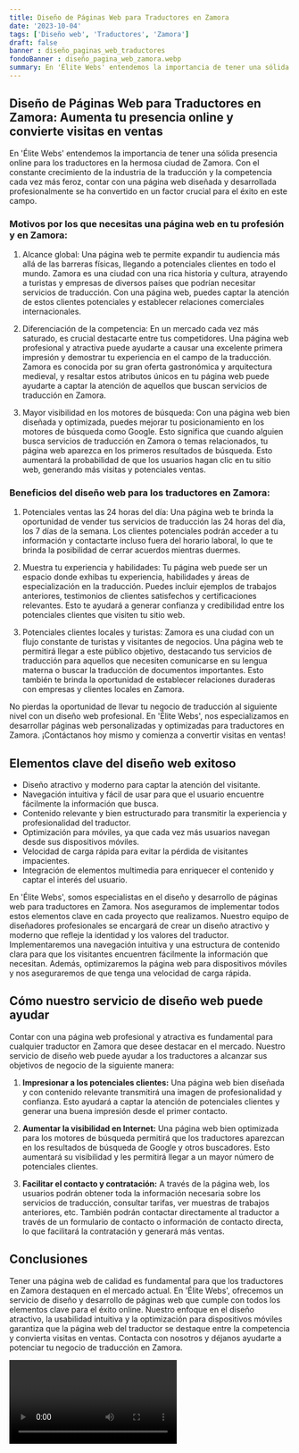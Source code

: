 ```yaml
---
title: Diseño de Páginas Web para Traductores en Zamora
date: '2023-10-04'
tags: ['Diseño web', 'Traductores', 'Zamora']
draft: false
banner : diseño_paginas_web_traductores
fondoBanner : diseño_pagina_web_zamora.webp
summary: En 'Élite Webs' entendemos la importancia de tener una sólida presencia online para los traductores en la hermosa ciudad de Zamora. Con el constante crecimiento de la industria de la traducción y la competencia cada vez más feroz, contar con una página web diseñada y desarrollada profesionalmente se ha convertido en un factor crucial para el éxito en este campo.
---
```


## Diseño de Páginas Web para Traductores en Zamora: Aumenta tu presencia online y convierte visitas en ventas

En 'Élite Webs' entendemos la importancia de tener una sólida presencia online para los traductores en la hermosa ciudad de Zamora. Con el constante crecimiento de la industria de la traducción y la competencia cada vez más feroz, contar con una página web diseñada y desarrollada profesionalmente se ha convertido en un factor crucial para el éxito en este campo.

### Motivos por los que necesitas una página web en tu profesión y en Zamora:

1. Alcance global: Una página web te permite expandir tu audiencia más allá de las barreras físicas, llegando a potenciales clientes en todo el mundo. Zamora es una ciudad con una rica historia y cultura, atrayendo a turistas y empresas de diversos países que podrían necesitar servicios de traducción. Con una página web, puedes captar la atención de estos clientes potenciales y establecer relaciones comerciales internacionales.

2. Diferenciación de la competencia: En un mercado cada vez más saturado, es crucial destacarte entre tus competidores. Una página web profesional y atractiva puede ayudarte a causar una excelente primera impresión y demostrar tu experiencia en el campo de la traducción. Zamora es conocida por su gran oferta gastronómica y arquitectura medieval, y resaltar estos atributos únicos en tu página web puede ayudarte a captar la atención de aquellos que buscan servicios de traducción en Zamora.

3. Mayor visibilidad en los motores de búsqueda: Con una página web bien diseñada y optimizada, puedes mejorar tu posicionamiento en los motores de búsqueda como Google. Esto significa que cuando alguien busca servicios de traducción en Zamora o temas relacionados, tu página web aparezca en los primeros resultados de búsqueda. Esto aumentará la probabilidad de que los usuarios hagan clic en tu sitio web, generando más visitas y potenciales ventas.

### Beneficios del diseño web para los traductores en Zamora:

1. Potenciales ventas las 24 horas del día: Una página web te brinda la oportunidad de vender tus servicios de traducción las 24 horas del día, los 7 días de la semana. Los clientes potenciales podrán acceder a tu información y contactarte incluso fuera del horario laboral, lo que te brinda la posibilidad de cerrar acuerdos mientras duermes.

2. Muestra tu experiencia y habilidades: Tu página web puede ser un espacio donde exhibas tu experiencia, habilidades y áreas de especialización en la traducción. Puedes incluir ejemplos de trabajos anteriores, testimonios de clientes satisfechos y certificaciones relevantes. Esto te ayudará a generar confianza y credibilidad entre los potenciales clientes que visiten tu sitio web.

3. Potenciales clientes locales y turistas: Zamora es una ciudad con un flujo constante de turistas y visitantes de negocios. Una página web te permitirá llegar a este público objetivo, destacando tus servicios de traducción para aquellos que necesiten comunicarse en su lengua materna o buscar la traducción de documentos importantes. Esto también te brinda la oportunidad de establecer relaciones duraderas con empresas y clientes locales en Zamora.

No pierdas la oportunidad de llevar tu negocio de traducción al siguiente nivel con un diseño web profesional. En 'Élite Webs', nos especializamos en desarrollar páginas web personalizadas y optimizadas para traductores en Zamora. ¡Contáctanos hoy mismo y comienza a convertir visitas en ventas!

<GifSeo />

<Cta />

## Elementos clave del diseño web exitoso
- Diseño atractivo y moderno para captar la atención del visitante.
- Navegación intuitiva y fácil de usar para que el usuario encuentre fácilmente la información que busca.
- Contenido relevante y bien estructurado para transmitir la experiencia y profesionalidad del traductor.
- Optimización para móviles, ya que cada vez más usuarios navegan desde sus dispositivos móviles.
- Velocidad de carga rápida para evitar la pérdida de visitantes impacientes.
- Integración de elementos multimedia para enriquecer el contenido y captar el interés del usuario.

En 'Élite Webs', somos especialistas en el diseño y desarrollo de páginas web para traductores en Zamora. Nos aseguramos de implementar todos estos elementos clave en cada proyecto que realizamos. Nuestro equipo de diseñadores profesionales se encargará de crear un diseño atractivo y moderno que refleje la identidad y los valores del traductor. Implementaremos una navegación intuitiva y una estructura de contenido clara para que los visitantes encuentren fácilmente la información que necesitan. Además, optimizaremos la página web para dispositivos móviles y nos aseguraremos de que tenga una velocidad de carga rápida.

## Cómo nuestro servicio de diseño web puede ayudar
Contar con una página web profesional y atractiva es fundamental para cualquier traductor en Zamora que desee destacar en el mercado. Nuestro servicio de diseño web puede ayudar a los traductores a alcanzar sus objetivos de negocio de la siguiente manera:

1. **Impresionar a los potenciales clientes:** Una página web bien diseñada y con contenido relevante transmitirá una imagen de profesionalidad y confianza. Esto ayudará a captar la atención de potenciales clientes y generar una buena impresión desde el primer contacto.

2. **Aumentar la visibilidad en Internet:** Una página web bien optimizada para los motores de búsqueda permitirá que los traductores aparezcan en los resultados de búsqueda de Google y otros buscadores. Esto aumentará su visibilidad y les permitirá llegar a un mayor número de potenciales clientes.

3. **Facilitar el contacto y contratación:** A través de la página web, los usuarios podrán obtener toda la información necesaria sobre los servicios de traducción, consultar tarifas, ver muestras de trabajos anteriores, etc. También podrán contactar directamente al traductor a través de un formulario de contacto o información de contacto directa, lo que facilitará la contratación y generará más ventas.

## Conclusiones
Tener una página web de calidad es fundamental para que los traductores en Zamora destaquen en el mercado actual. En 'Élite Webs', ofrecemos un servicio de diseño y desarrollo de páginas web que cumple con todos los elementos clave para el éxito online. Nuestro enfoque en el diseño atractivo, la usabilidad intuitiva y la optimización para dispositivos móviles garantiza que la página web del traductor se destaque entre la competencia y convierta visitas en ventas. Contacta con nosotros y déjanos ayudarte a potenciar tu negocio de traducción en Zamora.

<Video />

<CtaBot job='Traductores' city='Zamora'/>

<Gmaps query='Zamora+españa+maps' />